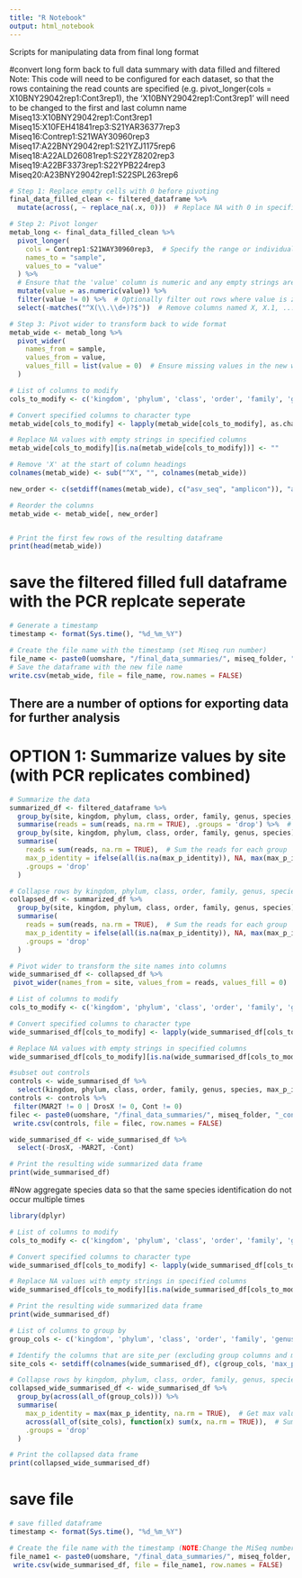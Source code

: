 ```yaml
---
title: "R Notebook"
output: html_notebook
---
```



Scripts for manipulating data from final long format


#convert long form back to full data summary with data filled and filtered
Note: This code will need to be configured for each dataset, so that the rows containing the read counts are specified (e.g. pivot_longer(cols = X10BNY29042rep1:Cont3rep1), the 'X10BNY29042rep1:Cont3rep1' will need to be changed to the first and last column name
Miseq13:X10BNY29042rep1:Cont3rep1 
Miseq15:X10FEH41841rep3:S21YAR36377rep3
Miseq16:Contrep1:S21WAY30960rep3
Miseq17:A22BNY29042rep1:S21YZJ1175rep6
Miseq18:A22ALD26081rep1:S22YZ8202rep3
Miseq19:A22BF3373rep1:S22YPB224rep3
Miseq20:A23BNY29042rep1:S22SPL263rep6

```r
# Step 1: Replace empty cells with 0 before pivoting
final_data_filled_clean <- filtered_dataframe %>%
  mutate(across(, ~ replace_na(.x, 0)))  # Replace NA with 0 in specified columns

# Step 2: Pivot longer
metab_long <- final_data_filled_clean %>%
  pivot_longer(
    cols = Contrep1:S21WAY30960rep3,  # Specify the range or individual column names
    names_to = "sample",
    values_to = "value"
  ) %>%
  # Ensure that the 'value' column is numeric and any empty strings are replaced with 0
  mutate(value = as.numeric(value)) %>%
  filter(value != 0) %>%  # Optionally filter out rows where value is zero
  select(-matches("^X(\\.\\d+)?$"))  # Remove columns named X, X.1, ..., X.11

# Step 3: Pivot wider to transform back to wide format
metab_wide <- metab_long %>%
  pivot_wider(
    names_from = sample,
    values_from = value,
    values_fill = list(value = 0)  # Ensure missing values in the new wide format are filled with 0
  )

# List of columns to modify
cols_to_modify <- c('kingdom', 'phylum', 'class', 'order', 'family', 'genus', 'species')

# Convert specified columns to character type
metab_wide[cols_to_modify] <- lapply(metab_wide[cols_to_modify], as.character)

# Replace NA values with empty strings in specified columns
metab_wide[cols_to_modify][is.na(metab_wide[cols_to_modify])] <- ""

# Remove 'X' at the start of column headings
colnames(metab_wide) <- sub("^X", "", colnames(metab_wide))

new_order <- c(setdiff(names(metab_wide), c("asv_seq", "amplicon")), "asv_seq", "amplicon")

# Reorder the columns
metab_wide <- metab_wide[, new_order]


# Print the first few rows of the resulting dataframe
print(head(metab_wide))
```

# save the filtered filled full dataframe with the PCR replcate seperate
```r
# Generate a timestamp
timestamp <- format(Sys.time(), "%d_%m_%Y")

# Create the file name with the timestamp (set Miseq run number)
file_name <- paste0(uomshare, "/final_data_summaries/", miseq_folder, "_vsearch_data_summary_filled_filt_PCR_", timestamp, ".csv")
# Save the dataframe with the new file name
write.csv(metab_wide, file = file_name, row.names = FALSE)
```

## There are a number of options for exporting data for further analysis

# OPTION 1: Summarize values by site (with PCR replicates combined)
```r
# Summarize the data
summarized_df <- filtered_dataframe %>%
  group_by(site, kingdom, phylum, class, order, family, genus, species, max_p_identity) %>%  # Group by specified columns including max_p_identity
  summarise(reads = sum(reads, na.rm = TRUE), .groups = 'drop') %>%  # Sum the reads for each group
  group_by(site, kingdom, phylum, class, order, family, genus, species) %>%  # Group by the main columns again
  summarise(
    reads = sum(reads, na.rm = TRUE),  # Sum the reads for each group
    max_p_identity = ifelse(all(is.na(max_p_identity)), NA, max(max_p_identity, na.rm = TRUE)),  # Handle all NA case
    .groups = 'drop'
  )

# Collapse rows by kingdom, phylum, class, order, family, genus, species
collapsed_df <- summarized_df %>%
  group_by(site, kingdom, phylum, class, order, family, genus, species) %>%
  summarise(
    reads = sum(reads, na.rm = TRUE),  # Sum the reads for each group
    max_p_identity = ifelse(all(is.na(max_p_identity)), NA, max(max_p_identity, na.rm = TRUE)),  # Get max value of max_p_identity
    .groups = 'drop'
  )

# Pivot wider to transform the site names into columns
wide_summarised_df <- collapsed_df %>%
 pivot_wider(names_from = site, values_from = reads, values_fill = 0)  # Fill missing values with 0

# List of columns to modify
cols_to_modify <- c('kingdom', 'phylum', 'class', 'order', 'family', 'genus', 'species')

# Convert specified columns to character type
wide_summarised_df[cols_to_modify] <- lapply(wide_summarised_df[cols_to_modify], as.character)

# Replace NA values with empty strings in specified columns
wide_summarised_df[cols_to_modify][is.na(wide_summarised_df[cols_to_modify])] <- ""

#subset out controls
controls <- wide_summarised_df %>% 
  select(kingdom, phylum, class, order, family, genus, species, max_p_identity, DrosX, MAR2T, Cont)
controls <- controls %>%
 filter(MAR2T != 0 | DrosX != 0, Cont != 0)
filec <- paste0(uomshare, "/final_data_summaries/", miseq_folder, "_controls_", timestamp, ".csv")
 write.csv(controls, file = filec, row.names = FALSE)

wide_summarised_df <- wide_summarised_df %>% 
  select(-DrosX, -MAR2T, -Cont)

# Print the resulting wide summarized data frame
print(wide_summarised_df)

```

#Now aggregate species data so that the same species identification do not occur multiple times
```r
library(dplyr)

# List of columns to modify
cols_to_modify <- c('kingdom', 'phylum', 'class', 'order', 'family', 'genus', 'species')

# Convert specified columns to character type
wide_summarised_df[cols_to_modify] <- lapply(wide_summarised_df[cols_to_modify], as.character)

# Replace NA values with empty strings in specified columns
wide_summarised_df[cols_to_modify][is.na(wide_summarised_df[cols_to_modify])] <- ""

# Print the resulting wide summarized data frame
print(wide_summarised_df)

# List of columns to group by
group_cols <- c('kingdom', 'phylum', 'class', 'order', 'family', 'genus', 'species')

# Identify the columns that are site_per (excluding group columns and max_p_identity)
site_cols <- setdiff(colnames(wide_summarised_df), c(group_cols, 'max_p_identity'))

# Collapse rows by kingdom, phylum, class, order, family, genus, species
collapsed_wide_summarised_df <- wide_summarised_df %>%
  group_by(across(all_of(group_cols))) %>%
  summarise(
    max_p_identity = max(max_p_identity, na.rm = TRUE),  # Get max value of max_p_identity
    across(all_of(site_cols), function(x) sum(x, na.rm = TRUE)),  # Sum the values for the site_per columns
    .groups = 'drop'
  )

# Print the collapsed data frame
print(collapsed_wide_summarised_df)
```

# save file
```r
# save filled dataframe
timestamp <- format(Sys.time(), "%d_%m_%Y")

# Create the file name with the timestamp (NOTE:Change the MiSeq number to the dataset you are working with)
file_name1 <- paste0(uomshare, "/final_data_summaries/", miseq_folder, "_final_data_summary_", timestamp, ".csv")
 write.csv(wide_summarised_df, file = file_name1, row.names = FALSE)
```